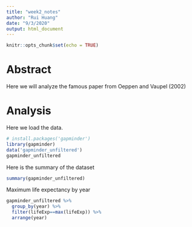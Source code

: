 ```yaml
---
title: "week2_notes"
author: "Rui Huang"
date: "9/3/2020"
output: html_document
---
```


```r
knitr::opts_chunk$set(echo = TRUE)
```

# Abstract

Here we will analyze the famous paper from Oeppen and Vaupel (2002)

# Analysis

Here we load the data.
```r
# install.packages('gapminder')
library(gapminder)
data('gapminder_unfiltered')
gapminder_unfiltered
```


Here is the summary of the dataset
```r
summary(gapminder_unfiltered)
```


Maximum life expectancy by year
```r
gapminder_unfiltered %>%
  group_by(year) %>%
  filter(lifeExp==max(lifeExp)) %>%
  arrange(year)
```















